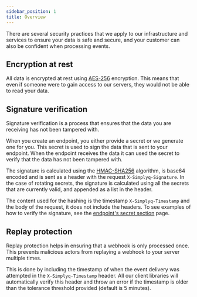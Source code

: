 ```yaml
---
sidebar_position: 1
title: Overview
---
```


There are several security practices that we apply to our infrastructure and services to ensure your data is safe and secure, and your customer can also be confident when processing events.

## Encryption at rest

All data is encrypted at rest using [AES-256](https://en.wikipedia.org/wiki/Advanced_Encryption_Standard) encryption. This means that even if someone were to gain access to our servers, they would not be able to read your data.

## Signature verification

Signature verification is a process that ensures that the data you are receiving has not been tampered with.

When you create an endpoint, you either provide a secret or we generate one for you. This secret is used to sign the data that is sent to your endpoint. When the endpoint receives the data it can used the secret to verify that the data has not been tampered with.

The signature is calculated using the [HMAC-SHA256](https://en.wikipedia.org/wiki/HMAC) algorithm, is base64 encoded and is sent as a header with the request `X-Simplyq-Signature`. In the case of rotating secrets, the signature is calculated using all the secrets that are currently valid, and appended as a list in the header.

The content used for the hashing is the timestamp `X-Simplyq-Timestamp` and the body of the request, it does not include the headers. To see examples of how to verify the signature, see the [endpoint's secret section](/concepts/endpoint#secret) page.

## Replay protection

Replay protection helps in ensuring that a webhook is only processed once. This prevents malicious actors from replaying a webhook to your server multiple times.

This is done by including the timestamp of when the event delivery was attempted in the `X-Simplyq-Timestamp` header. All our client libraries will automatically verify this header and throw an error if the timestamp is older than the tolerance threshold provided (default is 5 minutes).

